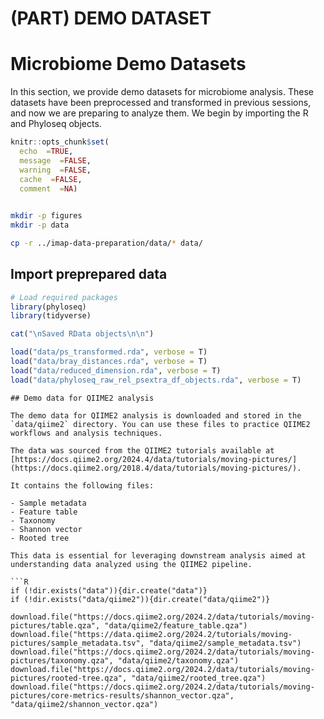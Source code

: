 # (PART) DEMO DATASET {-}

# Microbiome Demo Datasets {#demo-datasets}

In this section, we provide demo datasets for microbiome analysis. These datasets have been preprocessed and transformed in previous sessions, and now we are preparing to analyze them. We begin by importing the R and Phyloseq objects.

```r
knitr::opts_chunk$set(
  echo  =TRUE,
  message  =FALSE,
  warning  =FALSE,
  cache  =FALSE,
  comment  =NA)
  
```


```bash
mkdir -p figures
mkdir -p data

cp -r ../imap-data-preparation/data/* data/

```

## Import preprepared data
```r
# Load required packages
library(phyloseq)
library(tidyverse)

cat("\nSaved RData objects\n\n")

load("data/ps_transformed.rda", verbose = T)
load("data/bray_distances.rda", verbose = T)
load("data/reduced_dimension.rda", verbose = T)
load("data/phyloseq_raw_rel_psextra_df_objects.rda", verbose = T)

```


```block
## Demo data for QIIME2 analysis

The demo data for QIIME2 analysis is downloaded and stored in the `data/qiime2` directory. You can use these files to practice QIIME2 workflows and analysis techniques.

The data was sourced from the QIIME2 tutorials available at [https://docs.qiime2.org/2024.4/data/tutorials/moving-pictures/](https://docs.qiime2.org/2018.4/data/tutorials/moving-pictures/).

It contains the following files:

- Sample metadata
- Feature table
- Taxonomy
- Shannon vector
- Rooted tree

This data is essential for leveraging downstream analysis aimed at understanding data analyzed using the QIIME2 pipeline.

```R
if (!dir.exists("data")){dir.create("data")}
if (!dir.exists("data/qiime2")){dir.create("data/qiime2")}

download.file("https://docs.qiime2.org/2024.2/data/tutorials/moving-pictures/table.qza", "data/qiime2/feature_table.qza")
download.file("https://data.qiime2.org/2024.2/tutorials/moving-pictures/sample_metadata.tsv", "data/qiime2/sample_metadata.tsv")
download.file("https://docs.qiime2.org/2024.2/data/tutorials/moving-pictures/taxonomy.qza", "data/qiime2/taxonomy.qza")
download.file("https://docs.qiime2.org/2024.2/data/tutorials/moving-pictures/rooted-tree.qza", "data/qiime2/rooted_tree.qza")
download.file("https://docs.qiime2.org/2024.2/data/tutorials/moving-pictures/core-metrics-results/shannon_vector.qza", "data/qiime2/shannon_vector.qza")

```

